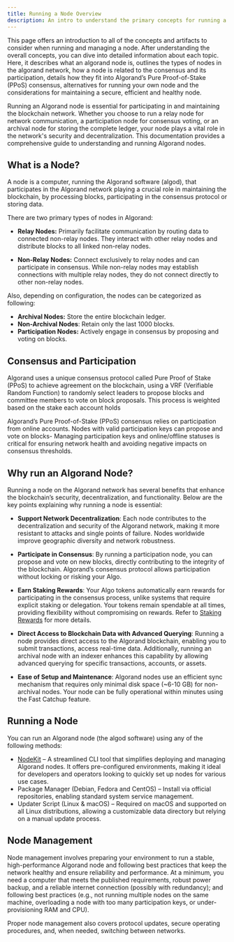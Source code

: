 ```yaml
---
title: Running a Node Overview
description: An intro to understand the primary concepts for running a node
---
```



This page offers an introduction to all of the concepts and artifacts to consider when running and managing a node. After understanding the overall concepts, you can dive into detailed information about each topic.
Here, it describes what an algorand node is, outlines the types of nodes in the algorand network, how a node is related to the consensus and its participation, details how they fit into Algorand’s Pure Proof-of-Stake (PPoS) consensus, alternatives for running your own node and the considerations for maintaining a secure, efficient and healthy node.

Running an Algorand node is essential for participating in and maintaining the blockchain network. Whether you choose to run a relay node for network communication, a participation node for consensus voting, or an archival node for storing the complete ledger, your node plays a vital role in the network's security and decentralization. This documentation provides a comprehensive guide to understanding and running Algorand nodes.

## What is a Node?

A node is a computer, running the Algorand software (algod), that participates in the Algorand
network playing a crucial role in maintaining the blockchain, by processing blocks, participating in
the consensus protocol or storing data.

There are two primary types of nodes in Algorand:

- **Relay Nodes:** Primarily facilitate communication by routing data to connected non-relay nodes. They
  interact with other relay nodes and distribute blocks to all linked non-relay nodes.

- **Non-Relay Nodes:** Connect exclusively to relay nodes and can participate in consensus. While
  non-relay nodes may establish connections with multiple relay nodes, they do not connect directly
  to other non-relay nodes.

Also, depending on configuration, the nodes can be categorized as following:

- **Archival Nodes:** Store the entire blockchain ledger.
- **Non-Archival Nodes**: Retain only the last 1000 blocks.
- **Participation Nodes:** Actively engage in consensus by proposing and voting on blocks.

<LinkCard
  title='Algorand Node Types'
  href='/nodes/types'
  description='Detailed information about node types'
/>

## Consensus and Participation

Algorand uses a unique consensus protocol called Pure Proof of Stake (PPoS) to achieve agreement on
the blockchain, using a VRF (Verifiable Random Function) to randomly select leaders to propose
blocks and committee members to vote on block proposals. This process is weighted based on the stake
each account holds

Algorand’s Pure Proof-of-Stake (PPoS) consensus relies on participation from online accounts. Nodes
with valid participation keys can propose and vote on blocks- Managing participation keys and
online/offline statuses is critical for ensuring network health and avoiding negative impacts on
consensus thresholds.

<LinkCard
  title='Consensus Overview'
  href='/concepts/protocol/overview'
  description='Detailed information about consensus and participation'
/>

## Why run an Algorand Node?

Running a node on the Algorand network has several benefits that enhance the blockchain’s security, decentralization, and functionality. Below are the key points explaining why running a node is essential:

- **Support Network Decentralization**: Each node contributes to the decentralization and security of the Algorand network, making it more resistant to attacks and single points of failure. Nodes worldwide improve geographic diversity and network robustness.

- **Participate in Consensus**: By running a participation node, you can propose and vote on new blocks, directly contributing to the integrity of the blockchain. Algorand’s consensus protocol allows participation without locking or risking your Algo.

- **Earn Staking Rewards**: Your Algo tokens automatically earn rewards for participating in the consensus process, unlike systems that require explicit staking or delegation. Your tokens remain spendable at all times, providing flexibility without compromising on rewards. Refer to [Staking Rewards](/concepts/protocol/staking-rewards) for more details.

- **Direct Access to Blockchain Data with Advanced Querying**: Running a node provides direct access to the Algorand blockchain, enabling you to submit transactions, access real-time data. Additionally, running an archival node with an indexer enhances this capability by allowing advanced querying for specific transactions, accounts, or assets.

- **Ease of Setup and Maintenance**: Algorand nodes use an efficient sync mechanism that requires only minimal disk space (~6-10 GB) for non-archival nodes. Your node can be fully operational within minutes using the Fast Catchup feature.

## Running a Node

You can run an Algorand node (the algod software) using any of the following methods:

- [NodeKit](/nodes/nodekit-overview) – A streamlined CLI tool that simplifies
  deploying and managing Algorand nodes. It offers pre-configured environments, making it ideal for
  developers and operators looking to quickly set up nodes for various use cases.
- Package Manager (Debian, Fedora and CentOS) – Install via official repositories, enabling standard
  system service management.
- Updater Script (Linux & macOS) – Required on macOS and supported on all Linux distributions,
  allowing a customizable data directory but relying on a manual update process.

<LinkCard
  title='Node Installation'
  href='/nodes/installation/manual-installation'
  description='Detailed instructions of the last two options and some extra alternatives for Windows and using Docker'
/>

## Node Management

Node management involves preparing your environment to run a stable, high-performance Algorand node
and following best practices that keep the network healthy and ensure reliability and performance.
At a minimum, you need a computer that meets the published requirements, robust power backup, and a
reliable internet connection (possibly with redundancy); and following best practices (e.g., not
running multiple nodes on the same machine, overloading a node with too many participation keys, or
under-provisioning RAM and CPU).

Proper node management also covers protocol updates, secure operating procedures, and, when needed,
switching between networks.

<LinkCard
  title='Best Practices'
  href='/nodes/management/best-practices'
  description='Node management best practices'
/>
